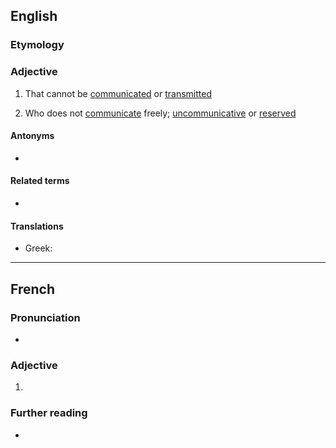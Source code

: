==English==

===Etymology===
{{prefix|en|in|communicable}}

===Adjective===
{{en-adj}}

# {{lb|en|of a disease etc}} That cannot be [[communicated]] or [[transmitted]]
# {{lb|en|of a person}} Who does not [[communicate]] freely; [[uncommunicative]] or [[reserved]]

====Antonyms====
* {{l|en|communicable}}

====Related terms====
* {{l|en|incommunicability}}

====Translations====
{{trans-top|not communicable}}
* Greek: {{t+|el|αμετάδοτος}}
{{trans-mid}}
{{trans-bottom}}

----

==French==

===Pronunciation===
* {{audio|fr|LL-Q150 (fra)-WikiLucas00-incommunicable.wav|Audio}}

===Adjective===
{{fr-adj}}

# {{l|en|incommunicable}}

===Further reading===
* {{R:TLFi}}